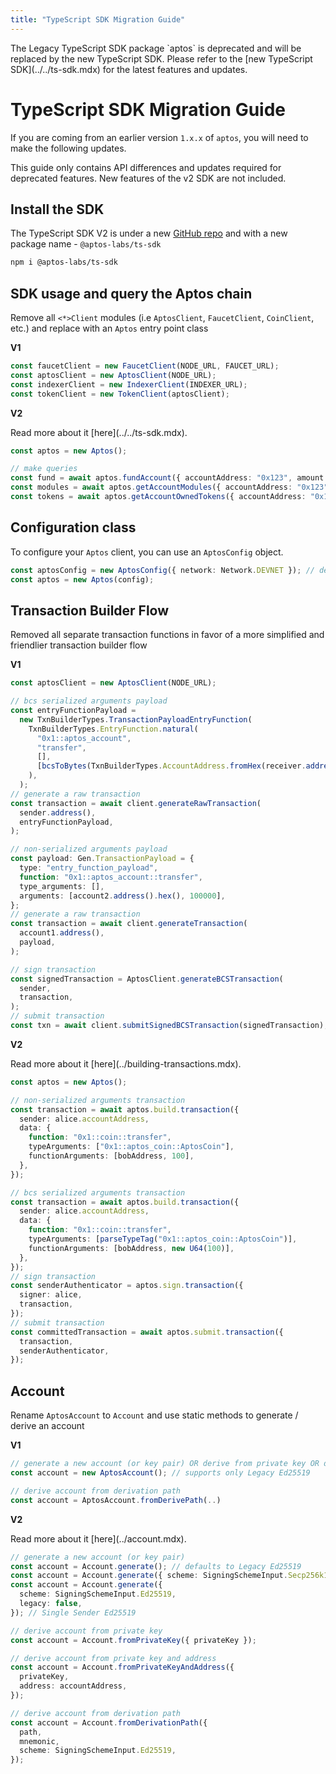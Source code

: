 ```yaml
---
title: "TypeScript SDK Migration Guide"
---
```





<Aside type="danger">
  The Legacy TypeScript SDK package `aptos` is deprecated and will be replaced by the new TypeScript SDK. Please refer to the [new TypeScript SDK](../../ts-sdk.mdx) for the latest features and updates.
</Aside>

# TypeScript SDK Migration Guide

If you are coming from an earlier version `1.x.x` of `aptos`, you will need to make the following updates.

<Aside type="note">
This guide only contains API differences and updates required for deprecated features. New features of the v2 SDK are not included.
</Aside>

## Install the SDK

The TypeScript SDK V2 is under a new [GitHub repo](https://github.com/aptos-labs/aptos-ts-sdk) and with a new package name - `@aptos-labs/ts-sdk`

```bash npm2yarn
npm i @aptos-labs/ts-sdk
```

## SDK usage and query the Aptos chain

Remove all `<*>Client` modules (i.e `AptosClient`, `FaucetClient`, `CoinClient`, etc.) and replace with an `Aptos` entry point class

**V1**

```ts filename="v1.ts"
const faucetClient = new FaucetClient(NODE_URL, FAUCET_URL);
const aptosClient = new AptosClient(NODE_URL);
const indexerClient = new IndexerClient(INDEXER_URL);
const tokenClient = new TokenClient(aptosClient);
```

**V2**
<Aside type="note">
Read more about it [here](../../ts-sdk.mdx).
</Aside>

```ts filename="v2.ts"
const aptos = new Aptos();

// make queries
const fund = await aptos.fundAccount({ accountAddress: "0x123", amount: 100 });
const modules = await aptos.getAccountModules({ accountAddress: "0x123" });
const tokens = await aptos.getAccountOwnedTokens({ accountAddress: "0x123" });
```

## Configuration class

To configure your `Aptos` client, you can use an `AptosConfig` object.

```ts filename="v2.ts"
const aptosConfig = new AptosConfig({ network: Network.DEVNET }); // default to devnet
const aptos = new Aptos(config);
```

## Transaction Builder Flow

Removed all separate transaction functions in favor of a more simplified and friendlier transaction builder flow

**V1**

```ts filename="v1.ts"
const aptosClient = new AptosClient(NODE_URL);

// bcs serialized arguments payload
const entryFunctionPayload =
  new TxnBuilderTypes.TransactionPayloadEntryFunction(
    TxnBuilderTypes.EntryFunction.natural(
      "0x1::aptos_account",
      "transfer",
      [],
      [bcsToBytes(TxnBuilderTypes.AccountAddress.fromHex(receiver.address()))],
    ),
  );
// generate a raw transaction
const transaction = await client.generateRawTransaction(
  sender.address(),
  entryFunctionPayload,
);

// non-serialized arguments payload
const payload: Gen.TransactionPayload = {
  type: "entry_function_payload",
  function: "0x1::aptos_account::transfer",
  type_arguments: [],
  arguments: [account2.address().hex(), 100000],
};
// generate a raw transaction
const transaction = await client.generateTransaction(
  account1.address(),
  payload,
);

// sign transaction
const signedTransaction = AptosClient.generateBCSTransaction(
  sender,
  transaction,
);
// submit transaction
const txn = await client.submitSignedBCSTransaction(signedTransaction);
```

**V2**
<Aside type="note">
Read more about it [here](../building-transactions.mdx).
</Aside>

```ts filename="v2.ts"
const aptos = new Aptos();

// non-serialized arguments transaction
const transaction = await aptos.build.transaction({
  sender: alice.accountAddress,
  data: {
    function: "0x1::coin::transfer",
    typeArguments: ["0x1::aptos_coin::AptosCoin"],
    functionArguments: [bobAddress, 100],
  },
});

// bcs serialized arguments transaction
const transaction = await aptos.build.transaction({
  sender: alice.accountAddress,
  data: {
    function: "0x1::coin::transfer",
    typeArguments: [parseTypeTag("0x1::aptos_coin::AptosCoin")],
    functionArguments: [bobAddress, new U64(100)],
  },
});
// sign transaction
const senderAuthenticator = aptos.sign.transaction({
  signer: alice,
  transaction,
});
// submit transaction
const committedTransaction = await aptos.submit.transaction({
  transaction,
  senderAuthenticator,
});
```

## Account

Rename `AptosAccount` to `Account` and use static methods to generate / derive an account

**V1**

```ts filename="v1.ts"
// generate a new account (or key pair) OR derive from private key OR derive from private key and address
const account = new AptosAccount(); // supports only Legacy Ed25519

// derive account from derivation path
const account = AptosAccount.fromDerivePath(..)
```

**V2**
<Aside type="note">
Read more about it [here](../account.mdx).
</Aside>

```ts filename="v2.ts"
// generate a new account (or key pair)
const account = Account.generate(); // defaults to Legacy Ed25519
const account = Account.generate({ scheme: SigningSchemeInput.Secp256k1Ecdsa }); // Single Sender Secp256k1
const account = Account.generate({
  scheme: SigningSchemeInput.Ed25519,
  legacy: false,
}); // Single Sender Ed25519

// derive account from private key
const account = Account.fromPrivateKey({ privateKey });

// derive account from private key and address
const account = Account.fromPrivateKeyAndAddress({
  privateKey,
  address: accountAddress,
});

// derive account from derivation path
const account = Account.fromDerivationPath({
  path,
  mnemonic,
  scheme: SigningSchemeInput.Ed25519,
});
```
